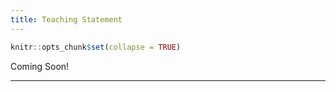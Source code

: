 ```yaml
---
title: Teaching Statement
---
```


```r
knitr::opts_chunk$set(collapse = TRUE)
```


Coming Soon! 

---
